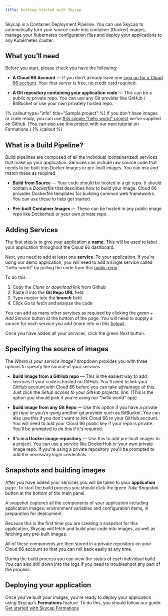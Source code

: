 ```yaml
---
title: Getting started with Skycap
---
```


Skycap is a Container Deployment Pipeline. You can use Skycap to automatically turn your source code into container (Docker) images, manage your Kubernetes configuration files and deploy your applications to any Kubernetes cluster.

## What you’ll need

Before you start, please check you have the following:

* **A Cloud 66 Account** &mdash; If you don't already have one [sign up for a Cloud 66 account](https://app.cloud66.com/users/sign_up). Your first server is free, no credit card required.

* **A Git repository containing your application code** &mdash; This can be a public or private repo. You can use any Git provider like GitHub / BitBucket or use your own privately hosted repo.

{% callout type="info" title="Sample project" %}
If you don't have images or code ready, you can use [this simple "hello world" project](https://github.com/cloud66-samples/helloworld.git) we've supplied on Github. (You can also use this project with our next tutorial on Formations.)
{% /callout %}

## What is a Build Pipeline?

Build pipelines are composed of all the individual (containerized) services that make up your application. Services can include raw source code that needs to be built into Docker images or pre-built images. You can mix and match these as required.

* **Build from Source** &mdash; Your code should be hosted in a git repo. It should contain a *Dockerfile* that describes how to build your image. Cloud 66 provides Dockerfile templates for building common web frameworks. You can use these to help get started.
    
* **Pre-built Container Images** &mdash; These can be hosted in any public image repo like Dockerhub or your own private repo. 

## Adding Services

The first step is to give your application a **name**. This will be used to label your application throughout the Cloud 66 dashboard.

Next, you need to add at least one **service**. To your application. If you're using our demo application, you will need to add a single service called "hello-world" by pulling the code from this [public repo](https://github.com/cloud66-samples/helloworld).

To do this: 

1. Copy the *Clone or download* link from Github 
2. Paste it into the **Git Repo URL** field
3. Type *master* into the **branch** field
4. Click *Go* to fetch and analyze the code

You can add as many other services as required by clicking the green *+ Add Service* button at the bottom of the page. You will need to supply a source for each service you add (more info on this [below](#specifying-the-source-of-images)).

Once you have added all your services, click the green *Next* button.

## Specifying the source of images

The *Where is your service image?* dropdown provides you with three options to specify the source of your services.

* **Build Image from a GitHub repo** &mdash; This is the easiest way to add services if your code is hosted on GitHub. You'll need to link your GitHub account with Cloud 66 before you can take advantage of this. Just click the *Setup access to your GitHub projects.* link. (This is the option you should pick if you're using our "hello world" app)
    
* **Build image from any Git Repo** &mdash; Use this option if you have a private git repo or you're using another git provider such as BitBucket. You can also use this if you don't want to link Cloud 66 to your GitHub account. You will need to add your Cloud 66 public key if your repo is private. You'll be prompted to do this if it's required.
    
* **It's in a Docker image repository** &mdash; Use this to add pre-built images to a project. You can use a service like DockerHub or your own private image repo. If you're using a private repository you'll be prompted to add the necessary login credentials. 
 
## Snapshots and building images

After you have added your services you will be taken to your **application** page. To start the build process you should click the green *Take Snapshot* button at the bottom of the main panel.

A snapshot captures all the components of your application including application images, environment variables and configuration items, in preparation for deployment. 

Because this is the first time you are creating a snapshot for this application, Skycap will fetch and build your code into images, as well as fetching any pre-built images. 

All of these components are then stored in a private repository on your Cloud 66 account so that you can roll back easily at any time.

During the build process you can view the status of each individual build. You can also drill down into the logs if you need to troubleshoot any part of the process.

## Deploying your application

Once you've built your images, you're ready to deploy your application using Skycap's **Formations** feature. To do this, you should follow our guide: [Get started with Skycap Formations](/docs/skycap/using-formations)